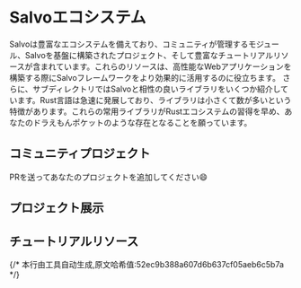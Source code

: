 
# Salvoエコシステム

Salvoは豊富なエコシステムを備えており、コミュニティが管理するモジュール、Salvoを基盤に構築されたプロジェクト、そして豊富なチュートリアルリソースが含まれています。これらのリソースは、高性能なWebアプリケーションを構築する際にSalvoフレームワークをより効果的に活用するのに役立ちます。
さらに、サブディレクトリではSalvoと相性の良いライブラリをいくつか紹介しています。Rust言語は急速に発展しており、ライブラリは小さくて数が多いという特徴があります。これらの常用ライブラリがRustエコシステムの習得を早め、あなたのドラえもんポケットのような存在となることを願っています。

## コミュニティプロジェクト
PRを送ってあなたのプロジェクトを追加してください😄

<LinkCard
  href="https://github.com/Totodore/socketioxide"
  title="Socketioxide"
  description="Rustで実装されたsocket.ioサーバー、TowerエコシステムとTokioスタックと統合"
/>

<LinkCard
  href="https://gitee.com/hubert22/salvo-websocket"
  title="Websocket"
  description="Salvoフレームワーク向けWebSocketツール"
/>

<LinkCard
  href="https://github.com/mdddj/SalvoRsTool"
  title="SalvoRsTool"
  description="Salvo Idea RustRoverプラグイン、dto、router、serviceのテンプレートコードを迅速生成"
/>

<LinkCard
  href="https://github.com/DDtKey/protect-endpoints"
  title="protect-endpoints"
  description="エンドポイントを保護するコンポーネントコレクション"
/>

<LinkCard
  href="https://git.4rs.nl/awiteb/salvo-captcha"
  title="salvo-captcha"
  description="Salvoフレームワーク向けCAPTCHAミドルウェア"
/>

<LinkCard
  href="https://github.com/casbin-rs/salvo-casbin"
  title="salvo-casbin"
  description="Casbinアクセス制御認証、Salvoフレームワーク用"
/>

## プロジェクト展示

<LinkCard
  href="https://github.com/Ai00-X/ai00_server"
  title="AI00 RWKV Server"
  description="RWKVモデルに基づく推論APIサーバー"
/>

<LinkCard
  href="https://github.com/lyqgit/salvo-admin"
  title="Salvo Admin"
  description="salvoとRuoyi-Vue3に基づくrust高速開発フレームワーク"
/>

<LinkCard
  href="https://github.com/feihua/salvo-admin"
  title="Salvo Admin"
  description="salvoとrbatisに基づくrbac権限管理システム"
/>

<LinkCard
  href="https://gitlab.com/geospatialweb/rust-mvt-postgis"
  title="Geospatial Web"
  description="Rust REST API - Martin MVTタイルサーバー - PostGIS"
/>

<LinkCard
  href="https://github.com/alley-rs/alley-transfer"
  title="ALLEY"
  description="同一ネットワークセグメント内の端末間で高速ファイル転送するソフトウェア"
/>

<LinkCard
  href="https://github.com/AdrienPensart/musicbot"
  title="musicbot"
  description="音楽用スイスアーミーナイフ"
/>

<LinkCard
  href="https://github.com/lostb1t/replex"
  title="Replex"
  description="あなたのPlexレコメンデーションを再構築"
/>

<LinkCard
  href="https://github.com/SuanCaiYv/prim"
  title="Pure Rust Instant Message(PRIM)"
  description="純粋なRustで実装されたインスタントメッセージングシステム"
/>

<LinkCard
  href="https://github.com/prabirshrestha/rblog"
  title="rblog"
  description="Rustで書かれたブログエンジン"
/>

<LinkCard
  href="https://github.com/driftluo/myblog"
  title="myblog"
  description="個人ブログプロジェクト"
/>

<LinkCard
  href="https://github.com/opensound-org/opensound"
  title="opensound"
  description="プロフェッショナルオーディオシステムエンジン、デフォルトHTTPサーバーバックエンドとしてsalvoを採用"
/>

<LinkCard
  href="https://github.com/josejachuf/static-api-rs"
  title="static-api"
  description="基本的なREST APIを模倣するシンプルなアプリケーション"
/>

<LinkCard
  href="https://github.com/palpo-matrix-server/palpo"
  title="palpo"
  description="Rust Matrixサーバー実装"
/>

<LinkCard
  href="https://github.com/shenghui0779/yiirs"
  title="yiirs"
  description="Rust API高速開発スキャフォールド(Salvo & Axum)"
/>

<LinkCard
  href="https://github.com/alley-rs/fluxy"
  title="luxy"
  description="同一ネットワークセグメント内の端末間で高速ファイル転送するソフトウェア"
/>

<LinkCard
  href="https://github.com/Tnze/ffxiv-best-craft"
  title="ffxiv-best-craft"
  description="ユーザーフレンドリーなGUI付きFF14クラフティングシミュレーター＆ソリューション"
/>

<LinkCard
  href="https://github.com/SimonYen/System-Monitor-Server"
  title="System-Monitor-Server"
  description="Rustで書かれたサーバーモニタリングプログラム"
/>

<LinkCard
  href="https://github.com/mvt-proj/mvt-rs"
  title="mvt server"
  description="Rustで開発されたシンプルで高速なベクタータイルサーバー、Salvo Webフレームワーク使用"
/>

## チュートリアルリソース

<LinkCard
  href="https://www.bilibili.com/video/BV1FS421N71D/"
  title="Rust Salvoゼロから学ぶチュートリアル"
  description="Rust Salvo初心者向け入門チュートリアル"
/>

<LinkCard
  href="https://www.bilibili.com/video/BV1Kg411b75s"
  title="TeraとSalvoで単語帳を構築"
  description="TeraとSalvoを使用してシンプルな単語帳Webアプリを構築"
/>

<LinkCard
  href="https://www.youtube.com/watch?v=tf9x97eTcpk"
  title="Salvoは本当に最もシンプルなRust Webフレームワークか？"
  description="Salvoが最もシンプルなRust Webフレームワークかどうかを考察"
/>

<LinkCard
  href="https://www.youtube.com/watch?v=HlVf4mE8V9s"
  title="Salvo.rs - Rustで作られたシンプルなバックエンドフレームワーク"
  description="スペイン語チュートリアル：Rustで作成されたシンプルなバックエンドフレームワークSalvo.rs"
/>

<LinkCard
  href="https://www.youtube.com/watch?v=_j9tNhWbp8g"
  title="rust + dioxus maybe"
  description="rust、salvo、dioxus live view、sqlxに関するチュートリアル"
/>

<LinkCard
  href="https://www.youtube.com/watch?v=IuyQxpbxjb8"
  title="rust + dockerfile + fly"
  description="rust、salvo、dioxus live view、sqlx、docker、fly.ioに関するチュートリアル"
/>
{/* 本行由工具自动生成,原文哈希值:52ec9b388a607d6b637cf05aeb6c5b7a */}